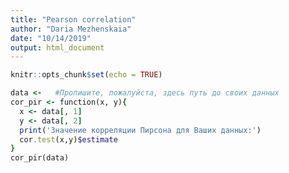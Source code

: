 ```yaml
---
title: "Pearson correlation"
author: "Daria Mezhenskaia"
date: "10/14/2019"
output: html_document
---
```


```r
knitr::opts_chunk$set(echo = TRUE)
```


```ruby
data <-   #Пропишите, пожалуйста, здесь путь до своих данных
cor_pir <- function(x, y){
  x <- data[, 1]
  y <- data[, 2]
  print('Значение корреляции Пирсона для Ваших данных:')
  cor.test(x,y)$estimate
}
cor_pir(data)
```